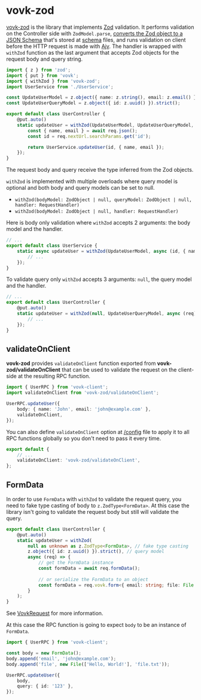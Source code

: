 # vovk-zod

[vovk-zod](https://github.com/finom/vovk-zod) is the library that implements [Zod](https://zod.dev/) validation. It performs validation on the Controller side with `ZodModel.parse`, [converts the Zod object to a JSON Schema](https://www.npmjs.com/package/zod-to-json-schema) that's stored at [schema](/schema) files, and runs validation on client before the HTTP request is made with [Ajv](https://ajv.js.org/). The handler is wrapped with `withZod` function as the last argument that accepts Zod objects for the request body and query string.

```ts filename="/src/modules/user/UserController.ts"
import { z } from 'zod';
import { put } from 'vovk';
import { withZod } from 'vovk-zod';
import UserService from './UserService';

const UpdateUserModel = z.object({ name: z.string(), email: z.email() }).strict();
const UpdateUserQueryModel = z.object({ id: z.uuid() }).strict();

export default class UserController {
    @put.auto()
    static updateUser = withZod(UpdateUserModel, UpdateUserQueryModel, async (req) => {
        const { name, email } = await req.json();
        const id = req.nextUrl.searchParams.get('id');

        return UserService.updateUser(id, { name, email });
    });
}
```

The request body and query receive the type inferred from the Zod objects.

`withZod` is implemented with multiple overloads where query model is optional and both body and query models can be set to null.

- `withZod(bodyModel: ZodObject | null, queryModel: ZodObject | null, handler: RequestHandler)`
- `withZod(bodyModel: ZodObject | null, handler: RequestHandler)`

Here is body only validation where `withZod` accepts 2 arguments: the body model and the handler.

```ts filename="/src/modules/user/UserService.ts"
// ...
export default class UserService {
    static async updateUser = withZod(UpdateUserModel, async (id, { name, email }) => {
        // ...
    });
}
```

To validate query only `withZod` accepts 3 arguments: `null`, the query model and the handler.

```ts filename="/src/modules/user/UserController.ts"
// ...
export default class UserController {
    @put.auto()
    static updateUser = withZod(null, UpdateUserQueryModel, async (req) => {
        // ...
    });
}
```

## validateOnClient

**vovk-zod** provides `validateOnClient` function exported from **vovk-zod/validateOnClient** that can be used to validate the request on the client-side at the resulting RPC function.

```ts
import { UserRPC } from 'vovk-client';
import validateOnClient from 'vovk-zod/validateOnClient';

UserRPC.updateUser({
    body: { name: 'John', email: 'john@example.com' },
    validateOnClient,
});
```

You can also define `validateOnClient` option at [/config](/config) file to apply it to all RPC functions globally so you don't need to pass it every time.

```ts filename="vovk.config.mjs"
export default {
    // ...
    validateOnClient: 'vovk-zod/validateOnClient',
};
```

## FormData

In order to use `FormData` with `withZod` to validate the request query, you need to fake type casting of body to `z.ZodType<FormData>`. At this case the library isn't going to validate the request body but still will validate the query.

```ts filename="/src/modules/user/UserController.ts"
export default class UserController {
    @put.auto()
    static updateUser = withZod(
        null as unknown as z.ZodType<FormData>, // fake type casting
        z.object({ id: z.uuid() }).strict(), // query model
        async (req) => {
            // get the FormData instance
            const formData = await req.formData();
            
            // or serialize the FormData to an object
            const formData = req.vovk.form<{ email: string; file: File }>();
        }
    );
}
```
See [VovkRequest](/controller/request) for more information.

At this case the RPC function is going to expect `body` to be an instance of `FormData`.

```ts
import { UserRPC } from 'vovk-client';

const body = new FormData();
body.append('email', 'john@example.com');
body.append('file', new File(['Hello, World!'], 'file.txt'));

UserRPC.updateUser({
    body,
    query: { id: '123' },
});
```